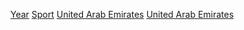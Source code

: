 [[Category:阿聯酋體育|Year]]
[[Category:依年份劃分的阿拉伯聯合大公國|Sport]]
[[Category:各年份各國體育|United Arab Emirates]]
[[Category:各年份亞洲體育|United Arab Emirates]]